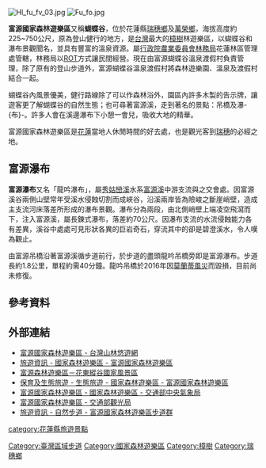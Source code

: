 {{expand|time=2007-09-26T20:10:33Z}}
{{Infobox forest
| name               = 富源國家森林遊樂區
| native_name        = Fuyuan National Forest Recreation Area
| native_lang        = 
| photo              = Hl fu fv 02.jpg
| photo_caption      = 
| photo_width        = 220px
| map                = 
| map_caption        = 
| map_width          = 220px
| coordinates        = {{coord|23|35|09.3|N|121|22|06.7|E|type:forest_region:TW|display=inline,title}}
| location           = [[台灣|台灣]][[花蓮縣|花蓮縣]][[瑞穗鄉|瑞穗鄉]]富源村廣東路161號
| elevation          = 225-750 meters
| area               = 191 hectares
| max_area           = 
| date_max_area      = 
| status             = 
| established        = 
| visitation         = 
| visitation_year    = 
| events             = 
| authority          = 
| website            = 
| ecosystem          = 
| classification_WWF = 
| classification_EPA = 
| classification_CEC = 
| disturbance        = 
| forest_cover       = 
| species            = 
| indicator_plants   = 
| lesser_flora       = 
| fauna              = 
}}
{{Infobox waterfall
| name = 富源瀑布
| photo = Hl_fu_fv_04.jpg
| photo_width = 275
| photo_caption = 著名的富源瀑布景觀
| map = 
| map_width = 
| lat_d  = |lat_m  = |lat_s  = |lat_NS  = 
| long_d = |long_m = |long_s = |long_EW =
| region = 
| source = 
| coords_ref = {{coord|23|35|21.40|N|121|20|19.70|E|}}
| location = [[台灣|台灣]][[花蓮縣|花蓮縣]][[萬榮鄉|萬榮鄉]]
| type = 懸谷式瀑布、長鍊式瀑布
| elevation = 
| height = 70 公尺
| height_longest = 
| number_drops = 2
| width = 
| average_width = 
| watercourse = [[秀姑巒溪|秀姑巒溪]] - [[富源溪_(花蓮縣)|富源溪]]
| average_flow = 
| world_rank = 
}}

[[File:Hl_fu_fv_03.jpg|thumb]]
[[File:Fu_fo.jpg|thumb]]

'''富源國家森林遊樂區'''又稱'''蝴蝶谷'''，位於花蓮縣[[瑞穗鄉|瑞穗鄉]]及[[萬榮鄉|萬榮鄉]]，海拔高度約225~750公尺，原為登山健行的地方，是[[台灣|台灣]]最大的[[樟樹|樟樹]]林遊樂區，以蝴蝶谷和瀑布景觀聞名，並具有豐富的溫泉資源。屬[[行政院農業委員會林務局|行政院農業委員會林務局]]花蓮林區管理處管轄，林務局以[[ROT|ROT]]方式讓民間經營。現在由富源蝴蝶谷溫泉渡假村負責管理，除了原有的登山步道外，富源蝴蝶谷溫泉渡假村將森林遊樂園、溫泉及渡假村結合一起{{r|林務局}}。

蝴蝶谷內風景優美，健行路線除了可以作森林浴外，園區內許多木製的告示牌，讓遊客更了解蝴蝶谷的自然生態；也可尋著富源溪，走到著名的景點：吊橋及瀑-{布}-。許多人會在溪邊瀑布下小憩一會兒，吸收大地的精華{{r|林務局}}。

富源國家森林遊樂區是[[花蓮縣|花蓮]]當地人休閒時間的好去處，也是觀光客到[[瑞穗鄉|瑞穗]]的必經之地。

==富源瀑布==
'''富源瀑布'''又名「龍吟瀑布{{r|花縣府}}{{r|齊佑誠}}」，屬[[秀姑巒溪|秀姑巒溪]]水系[[富源溪_(花蓮縣)|富源溪]]中游支流與之交會處。因富源溪谷兩側山壁常年受溪水侵蝕切割而成峽谷，沿溪兩岸皆為險峻之斷崖峭壁，造成主支流河床落差所形成的瀑布景觀。瀑布分為兩段，由北側峭壁上端凌空飛瀉而下，注入富源溪，屬長鍊式瀑布，落差約70公尺{{r|齊佑誠}}{{r|花管處}}。因瀑布支流的水流侵蝕能力各有差異，溪谷中處處可見形狀各異的巨岩奇石，穿流其中的卻是碧澄溪水，令人嘆為觀止{{r|電子報}}。

由富源吊橋沿著富源溪循步道前行，於步道的盡頭龍吟吊橋旁即是富源瀑布。步道長約1.8公里，單程約需40分鐘{{r|林務局}}。龍吟吊橋於2016年因[[莫蘭蒂風災|莫蘭蒂風災]]而毀損，目前尚未修復。

==參考資料==
{{reflist|2|refs=

<ref name="林務局">{{cite web |url=https://recreation.forest.gov.tw/Forest/RA?typ=0&typ_id=0800001 |title=富源國家森林遊樂區 |work=台灣山林悠遊網 |publisher=行政院農委會林務局 |accessdate= |language=zh-tw |date= |archive-date=2020-12-03 |archive-url=https://web.archive.org/web/20201203111630/https://recreation.forest.gov.tw/Forest/RA?typ=0&typ_id=0800001 |dead-url=no }}</ref>

<ref name="花縣府">{{cite web |url=http://tour-hualien.hl.gov.tw/POI/127 |title=富源國家森林遊樂區 |work=花蓮觀光資訊網 |publisher=花蓮縣政府 |accessdate= |language=zh-tw |date= |archive-date=2020-02-25 |archive-url=https://web.archive.org/web/20200225122525/http://tour-hualien.hl.gov.tw/POI/127 |dead-url=no }}</ref>

<ref name="齊佑誠">{{cite news |url=http://www.appledaily.com.tw/appledaily/article/supplement/20110228/33213858/ |title=花蓮富源 探峽谷瀑布 林田山尋古意 |author=齊佑誠 |publisher=蘋果日報 |accessdate=2014年1月3日 |language=zh-tw |date=2011年2月28日 |archive-date=2016年3月4日 |archive-url=https://web.archive.org/web/20160304122038/http://www.appledaily.com.tw/appledaily/article/supplement/20110228/33213858/ |dead-url=no }}</ref>

<ref name="電子報">{{cite web |url=http://recreation.forest.gov.tw/epaper/epaper_97073.htm |title=富源國家森林遊樂區 富源瀑布 |work=台灣山林悠遊網 電子報 |publisher=行政院農委會林務局 |accessdate=2014年1月3日 |language=zh-tw |date= |archive-url=https://web.archive.org/web/20140723204329/http://recreation.forest.gov.tw/epaper/epaper_97073.htm |archive-date=2014年7月23日 |dead-url=yes }}</ref>

<ref name="花管處">{{cite web |url=https://www.erv-nsa.gov.tw/zh-tw/attractions/detail/43 |title=富源森林遊樂區 |work=花東縱谷國家風景區 |publisher=交通部觀光局花東縱谷國家風景區管理處 |accessdate= |language=zh-tw |date= |archive-url=https://web.archive.org/web/20190401032700/https://www.erv-nsa.gov.tw/zh-tw/attractions/detail/43 |archive-date=2019-04-01 |dead-url=yes }}</ref>

}}

==外部連結==
{{commons category|Fuyuan National Forest Recreation Area}}
*[https://recreation.forest.gov.tw/Forest/RA?typ=0&typ_id=0800001 富源國家森林遊樂區 - 台灣山林悠遊網] {{Wayback|url=https://recreation.forest.gov.tw/Forest/RA?typ=0&typ_id=0800001 |date=20201203111630 }}
*[https://www.forest.gov.tw/0000175 旅遊資訊 - 國家森林遊樂區 - 富源國家森林遊樂區] {{Wayback|url=https://www.forest.gov.tw/0000175 |date=20210204103142 }}
*[https://www.erv-nsa.gov.tw/zh-tw/attractions/detail/43 富源森林遊樂區－花東縱谷國家風景區] {{Wayback|url=https://www.erv-nsa.gov.tw/zh-tw/attractions/detail/43 |date=20190401032700 }}
*[https://hualien.forest.gov.tw/0000234 保育及生態旅遊 - 生態旅遊 - 國家森林遊樂區 - 富源國家森林遊樂區] {{Wayback|url=https://hualien.forest.gov.tw/0000234 |date=20210114072254 }}
*[https://www.cwb.gov.tw/V8/C/L/NatForest/NatForest.html?PID=E009 富源國家森林遊樂區 - 國家森林遊樂區 - 交通部中央氣象局] {{Wayback|url=https://www.cwb.gov.tw/V8/C/L/NatForest/NatForest.html?PID=E009 |date=20220331183702 }}
*[https://www.taiwan.net.tw/m1.aspx?sno=0001124&id=16 富源國家森林遊樂區 - 交通部觀光局] {{Wayback|url=https://www.taiwan.net.tw/m1.aspx?sno=0001124&id=16 |date=20210506220440 }}
*[https://www.forest.gov.tw/0000359 旅遊資訊 - 自然步道 - 富源國家森林遊樂區步道群] {{Wayback|url=https://www.forest.gov.tw/0000359 |date=20210114094004 }}

{{台灣國家森林遊樂區}}
{{台灣瀑布}}
{{臺灣區域步道}}
[[Category:臺灣區域步道|Category:臺灣區域步道]]
[[Category:國家森林遊樂區|Category:國家森林遊樂區]]
[[category:花蓮縣旅遊景點|category:花蓮縣旅遊景點]]
[[Category:樟樹|Category:樟樹]]
[[Category:瑞穗鄉|Category:瑞穗鄉]]